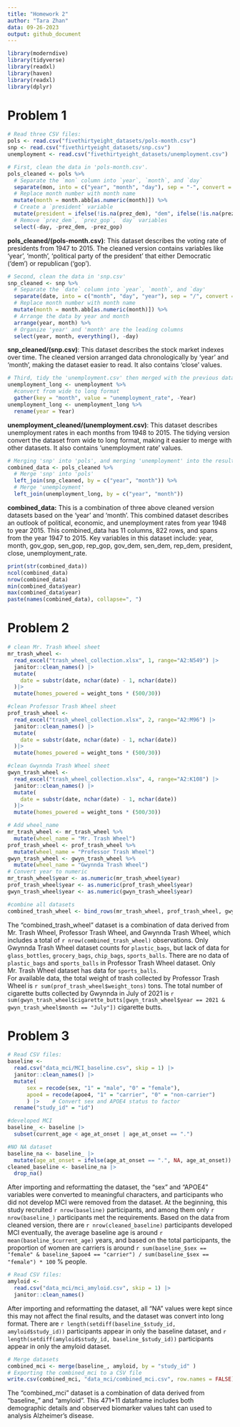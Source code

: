 ```yaml
---
title: "Homework 2"
author: "Tara Zhan"
data: 09-26-2023
output: github_document
---
```


```r
library(moderndive)
library(tidyverse)
library(readxl)
library(haven)
library(readxl)
library(dplyr)
```

# Problem 1

```r
# Read three CSV files:
pols <- read.csv("fivethirtyeight_datasets/pols-month.csv")
snp <- read.csv("fivethirtyeight_datasets/snp.csv")
unemployment <- read.csv("fivethirtyeight_datasets/unemployment.csv")
```

```r
# First, clean the data in 'pols-month.csv'.
pols_cleaned <- pols %>%
  # Separate the `mon` column into `year`, `month`, and `day`
  separate(mon, into = c("year", "month", "day"), sep = "-", convert = TRUE) %>%
  # Replace month number with month name
  mutate(month = month.abb[as.numeric(month)]) %>%
  # Create a `president` variable
  mutate(president = ifelse(!is.na(prez_dem), "dem", ifelse(!is.na(prez_gop), "gop", NA))) %>%
  # Remove `prez_dem`, `prez_gop`, `day` variables
  select(-day, -prez_dem, -prez_gop)
```

**pols_cleaned/(pols-month.csv)**: This dataset describes the voting rate of presidents from 1947 to 2015. The cleaned version contains variables like 'year', 'month', 'political party of the president' that either Democratic ('dem') or republican ('gop').

```r
# Second, clean the data in 'snp.csv'
snp_cleaned <- snp %>%
  # Separate the `date` column into `year`, `month`, and `day'
  separate(date, into = c("month", "day", "year"), sep = "/", convert = TRUE) %>%
  # Replace month number with month name
  mutate(month = month.abb[as.numeric(month)]) %>%
  # Arrange the data by year and month
  arrange(year, month) %>%
  # Organize 'year' and 'month' are the leading columns
  select(year, month, everything(), -day)
```

**snp_cleaned/(snp.csv)**: This dataset describes the stock market indexes over time. The cleaned version arranged data chronologically by 'year' and 'month', making the dataset easier to read. It also contains 'close' values.

```r
# Third, tidy the 'unemployment.csv' then merged with the previous datasets
unemployment_long <- unemployment %>%
  #convert from wide to long format
  gather(key = "month", value = "unemployment_rate", -Year)
unemployment_long <- unemployment_long %>%
  rename(year = Year)
```

**unemployment_cleaned/(unemployment.csv)**: This dataset describes unemployment rates in each months from 1948 to 2015. The tidying version convert the dataset from wide to long format, making it easier to merge with other datasets. It also contains 'unemployment rate' values.

```r
# Merging 'snp' into 'pols', and merging 'unemployment' into the result.
combined_data <- pols_cleaned %>%
  # Merge 'snp' into 'pols'
  left_join(snp_cleaned, by = c("year", "month")) %>%
  # Merge 'unemployment'
  left_join(unemployment_long, by = c("year", "month"))
```

**combined_data:** This is a combination of three above cleaned version datasets based on the 'year' and 'month'. This combined dataset describes an outlook of political, economic, and unemployment rates from year 1948 to year 2015. This combined_data has 11 columns, 822 rows, and spans from the year 1947 to 2015. Key variables in this dataset include: year, month, gov_gop, sen_gop, rep_gop, gov_dem, sen_dem, rep_dem, president, close, unemployment_rate.

```r
print(str(combined_data))
ncol(combined_data)
nrow(combined_data)
min(combined_data$year)
max(combined_data$year)
paste(names(combined_data), collapse=", ")
```

# Problem 2

```r
# clean Mr. Trash Wheel sheet
mr_trash_wheel <- 
  read_excel("trash_wheel_collection.xlsx", 1, range="A2:N549") |>
  janitor::clean_names() |>
  mutate(
    date = substr(date, nchar(date) - 1, nchar(date))
  )|>
  mutate(homes_powered = weight_tons * (500/30))

#clean Professor Trash Wheel sheet 
prof_trash_wheel <- 
  read_excel("trash_wheel_collection.xlsx", 2, range="A2:M96") |>
  janitor::clean_names() |>
  mutate(
    date = substr(date, nchar(date) - 1, nchar(date))
  )|>
  mutate(homes_powered = weight_tons * (500/30))

#clean Gwynnda Trash Wheel sheet 
gwyn_trash_wheel <- 
  read_excel("trash_wheel_collection.xlsx", 4, range="A2:K108") |>
  janitor::clean_names() |>
  mutate(
    date = substr(date, nchar(date) - 1, nchar(date))
  )|>
  mutate(homes_powered = weight_tons * (500/30))
```

```r
# Add wheel_name
mr_trash_wheel <- mr_trash_wheel %>%
  mutate(wheel_name = "Mr. Trash Wheel")
prof_trash_wheel <- prof_trash_wheel %>%
  mutate(wheel_name = "Professor Trash Wheel")
gwyn_trash_wheel <- gwyn_trash_wheel %>%
  mutate(wheel_name = "Gwynnda Trash Wheel")
# Convert year to numeric
mr_trash_wheel$year <- as.numeric(mr_trash_wheel$year)
prof_trash_wheel$year <- as.numeric(prof_trash_wheel$year)
gwyn_trash_wheel$year <- as.numeric(gwyn_trash_wheel$year)

#combine all datasets
combined_trash_wheel <- bind_rows(mr_trash_wheel, prof_trash_wheel, gwyn_trash_wheel)
```

The "combined_trash_wheel" dataset is a combination of data derived from Mr. Trash Wheel, Professor Trash Wheel, and Gwynnda Trash Wheel, which includes a total of `r nrow(combined_trash_wheel)` observations. Only Gwynnda Trash Wheel dataset counts for `plastic_bags`, but lack of data for `glass_bottles`, `grocery_bags`, `chip_bags`, `sports_balls`. There are no data of `plastic_bags` and `sports_balls` in Professor Trash Wheel dataset. Only Mr. Trash Wheel dataset has data for `sports_balls`.\
For available data, the total weight of trash collected by Professor Trash Wheel is `r sum(prof_trash_wheel$weight_tons)` tons. The total number of cigarette butts collected by Gwynnda in July of 2021 is `r sum(gwyn_trash_wheel$cigarette_butts[gwyn_trash_wheel$year == 2021 & gwyn_trash_wheel$month == "July"])` cigarette butts.

# Problem 3

```r
# Read CSV files:
baseline <- 
  read.csv("data_mci/MCI_baseline.csv", skip = 1) |>
  janitor::clean_names() |>
  mutate(
      sex = recode(sex, "1" = "male", "0" = "female"),
      apoe4 = recode(apoe4, "1" = "carrier", "0" = "non-carrier")
      ) |>    # Convert sex and APOE4 status to factor 
  rename("study_id" = "id")

#developed MCI
baseline_ <- baseline |>
  subset(current_age < age_at_onset | age_at_onset == ".")

#NO NA dataset
baseline_na <- baseline_ |>
  mutate(age_at_onset = ifelse(age_at_onset == ".", NA, age_at_onset))
cleaned_baseline <- baseline_na |>
  drop_na()
```

After importing and reformatting the dataset, the "sex" and "APOE4" variables were converted to meaningful characters, and participants who did not develop MCI were removed from the dataset. At the beginning, this study recruited `r nrow(baseline)` participants, and among them only `r nrow(baseline_)` participants met the requirements. Based on the data from cleaned version, there are `r nrow(cleaned_baseline)` participants developed MCI eventually, the average baseline age is around `r mean(baseline_$current_age)` years, and based on the total participants, the proportion of women are carriers is around `r sum(baseline_$sex == "female" & baseline_$apoe4 == "carrier") / sum(baseline_$sex == "female") * 100` % people.

```r
# Read CSV files:
amyloid <- 
  read.csv("data_mci/mci_amyloid.csv", skip = 1) |>
  janitor::clean_names()
```

After importing and reformatting the dataset, all "NA" values were kept since this may not affect the final results, and the dataset was convert into long format. There are `r length(setdiff(baseline_$study_id, amyloid$study_id))` participants appear in only the baseline dataset, and `r length(setdiff(amyloid$study_id, baseline_$study_id))` participants appear in only the amyloid dataset.

```r
# Merge datasets
combined_mci <- merge(baseline_, amyloid, by = "study_id" )
# Exporting the combined_mci to a CSV file
write.csv(combined_mci, "data_mci/combined_mci.csv", row.names = FALSE)
```

The "combined_mci" dataset is a combination of data derived from "baseline_" and "amyloid". This 471*11 dataframe includes both demographic details and observed biomarker values taht can used to analysis Alzheimer's disease.
